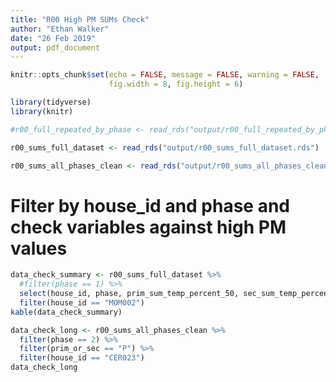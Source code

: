 ```yaml
---
title: "R00 High PM SUMs Check"
author: "Ethan Walker"
date: "26 Feb 2019"
output: pdf_document
---
```


```r
knitr::opts_chunk$set(echo = FALSE, message = FALSE, warning = FALSE,
                      fig.width = 8, fig.height = 6)
```

```r
library(tidyverse)
library(knitr)
```

```r
#r00_full_repeated_by_phase <- read_rds("output/r00_full_repeated_by_phase.rds")

r00_sums_full_dataset <- read_rds("output/r00_sums_full_dataset.rds")

r00_sums_all_phases_clean <- read_rds("output/r00_sums_all_phases_clean.rds")
```

# Filter by house_id and phase and check variables against high PM values
```r
data_check_summary <- r00_sums_full_dataset %>% 
  #filter(phase == 1) %>% 
  select(house_id, phase, prim_sum_temp_percent_50, sec_sum_temp_percent_50) %>% 
  filter(house_id == "MOM002")
kable(data_check_summary)

data_check_long <- r00_sums_all_phases_clean %>% 
  filter(phase == 2) %>% 
  filter(prim_or_sec == "P") %>%
  filter(house_id == "CER023") 
data_check_long
```
